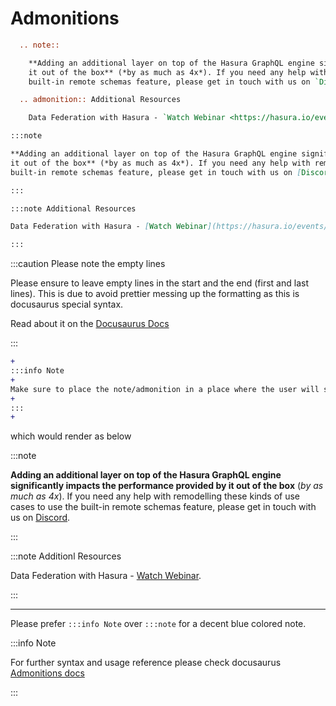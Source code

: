 
# Admonitions

<Tabs>
<TabItem value="sphinx" label="Sphinx - RST" default>

```rest
  .. note::

    **Adding an additional layer on top of the Hasura GraphQL engine significantly impacts the performance provided by
    it out of the box** (*by as much as 4x*). If you need any help with remodelling these kinds of use cases to use the
    built-in remote schemas feature, please get in touch with us on `Discord <https://discord.gg/vBPpJkS>`__.

  .. admonition:: Additional Resources

    Data Federation with Hasura - `Watch Webinar <https://hasura.io/events/webinar/data-federation-hasura-graphql/>`__.
```

</TabItem>
<TabItem value="docusaurus" label="Docusaurus - MDX">


```markdown
:::note

**Adding an additional layer on top of the Hasura GraphQL engine significantly impacts the performance provided by
it out of the box** (*by as much as 4x*). If you need any help with remodelling these kinds of use cases to use the
built-in remote schemas feature, please get in touch with us on [Discord](https://discord.gg/vBPpJkS).

:::

:::note Additional Resources

Data Federation with Hasura - [Watch Webinar](https://hasura.io/events/webinar/data-federation-hasura-graphql/).

:::


```

:::caution Please note the empty lines

Please ensure to leave empty lines in the start and the end (first and last lines). This is due to avoid prettier messing up the formatting as this is docusaurus special syntax.

Read about it on the [Docusaurus Docs](https://docusaurus.io/docs/markdown-features/admonitions#usage-with-prettier)

:::

```diff {1,3,5,7}
+
:::info Note
+
Make sure to place the note/admonition in a place where the user will see it at the appropriate time.
+
:::
+
```


</TabItem>
</Tabs>

which would render as below

:::note

**Adding an additional layer on top of the Hasura GraphQL engine significantly impacts the performance provided by
it out of the box** (*by as much as 4x*). If you need any help with remodelling these kinds of use cases to use the
built-in remote schemas feature, please get in touch with us on [Discord](https://discord.gg/vBPpJkS).

:::

:::note Additionl Resources

Data Federation with Hasura - [Watch Webinar](https://hasura.io/events/webinar/data-federation-hasura-graphql/).

:::

<hr />

Please prefer `:::info Note` over `:::note` for a decent blue colored note.

:::info Note

For further syntax and usage reference please check docusaurus [Admonitions docs](https://docusaurus.io/docs/markdown-features/admonitions)

:::
